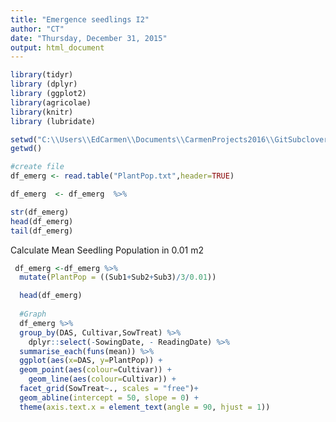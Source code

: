 ```yaml
---
title: "Emergence seedlings I2"
author: "CT"
date: "Thursday, December 31, 2015"
output: html_document
---
```


```r
library(tidyr)
library (dplyr)
library (ggplot2)
library(agricolae)
library(knitr)
library (lubridate)

```


```r
setwd("C:\\Users\\EdCarmen\\Documents\\CarmenProjects2016\\GitSubclover")
getwd()

#create file
df_emerg <- read.table("PlantPop.txt",header=TRUE)

df_emerg  <- df_emerg  %>%

str(df_emerg)
head(df_emerg)
tail(df_emerg)
```

Calculate Mean Seedling Population in 0.01 m2  

```r

 df_emerg <-df_emerg %>%
  mutate(PlantPop = ((Sub1+Sub2+Sub3)/3/0.01)) 

  head(df_emerg)      
  
  #Graph         
  df_emerg %>%
  group_by(DAS, Cultivar,SowTreat) %>%
    dplyr::select(-SowingDate, - ReadingDate) %>%
  summarise_each(funs(mean)) %>%
  ggplot(aes(x=DAS, y=PlantPop)) + 
  geom_point(aes(colour=Cultivar)) +
    geom_line(aes(colour=Cultivar)) +
  facet_grid(SowTreat~., scales = "free")+
  geom_abline(intercept = 50, slope = 0) +
  theme(axis.text.x = element_text(angle = 90, hjust = 1))

```

